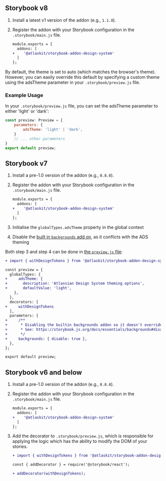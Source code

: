 ## Storybook v8

1. Install a latest v1 version of the addon (e.g., `1.1.0`).
2. Register the addon with your Storybook configuration in the `.storybook/main.js` file.

   ```diff
   module.exports = {
     addons: [
   +    '@atlaskit/storybook-addon-design-system'
     ]
   };
   ```

By default, the theme is set to auto (which matches the browser's theme). However, you can easily
override this default by specifying a custom theme using the adsTheme parameter in your
`.storybook/preview.js` file.

### Example Usage

In your `.storybook/preview.js` file, you can set the adsTheme parameter to either 'light' or
'dark':

```js
const preview: Preview = {
	parameters: {
		adsTheme: 'light' | 'dark',
	}
	// ... other parameters
}
export default preview;
```

## Storybook v7

1. Install a pre-1.0 version of the addon (e.g., `0.8.0`).
2. Register the addon with your Storybook configuration in the `.storybook/main.js` file.

   ```diff
   module.exports = {
     addons: [
   +    '@atlaskit/storybook-addon-design-system'
     ]
   };
   ```

3. Initialise the `globalTypes.adsTheme` property in the global context
4. Disable the
   [built in `backgrounds` add on](https://storybook.js.org/docs/essentials/backgrounds#disable-backgrounds),
   as it conflicts with the ADS theming

Both step 3 and step 4 can be done in
[the `preview.js` file](https://storybook.js.org/docs/configure#configure-story-rendering):

```diff
+ import { withDesignTokens } from '@atlaskit/storybook-addon-design-system';

const preview = {
  globalTypes: {
+     adsTheme: {
+       description: 'Atlassian Design System theming options',
+       defaultValue: 'light',
    },
  },
  decorators: [
+     withDesignTokens
  ],
  parameters: {
+     /**
+      * Disabling the builtin backgrounds addon so it doesn't override the ADS theming
+      * See: https://storybook.js.org/docs/essentials/backgrounds#disable-backgrounds
+      */
+     backgrounds: { disable: true },
  },
};

export default preview;
```

## Storybook v6 and below

1. Install a pre-1.0 version of the addon (e.g., `0.8.0`).
2. Register the addon with your Storybook configuration in the `.storybook/main.js` file.

   ```diff
   module.exports = {
     addons: [
   +    '@atlaskit/storybook-addon-design-system'
     ]
   };
   ```

3. Add the decorator to `.storybook/preview.js`, which is responsible for applying the logic which
   has the ability to modify the DOM of your stories.

   ```diff
   + import { withDesignTokens } from '@atlaskit/storybook-addon-design-system';

   const { addDecorator } = require('@storybook/react');

   + addDecorator(withDesignTokens);
   ```
